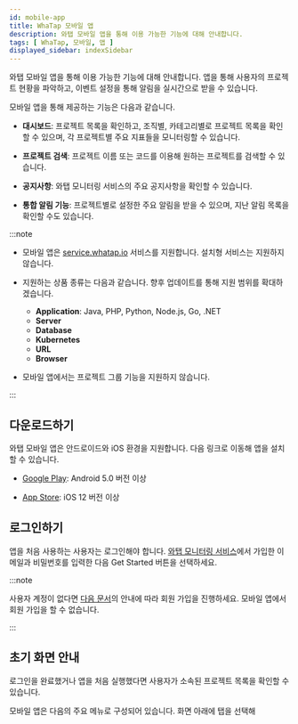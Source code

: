 ```yaml
---
id: mobile-app
title: WhaTap 모바일 앱
description: 와탭 모바일 앱을 통해 이용 가능한 기능에 대해 안내합니다.
tags: [ WhaTap, 모바일, 앱 ]
displayed_sidebar: indexSidebar
---
```


와탭 모바일 앱을 통해 이용 가능한 기능에 대해 안내합니다. 앱을 통해 사용자의 프로젝트 현황을 파악하고, 이벤트 설정을 통해 알림을 실시간으로 받을 수 있습니다.

모바일 앱을 통해 제공하는 기능은 다음과 같습니다.

* **대시보드**: 프로젝트 목록을 확인하고, 조직별, 카테고리별로 프로젝트 목록을 확인할 수 있으며, 각 프로젝트별 주요 지표들을 모니터링할 수 있습니다.

* **프로젝트 검색**: 프로젝트 이름 또는 코드를 이용해 원하는 프로젝트를 검색할 수 있습니다.

* **공지사항**: 와탭 모니터링 서비스의 주요 공지사항을 확인할 수 있습니다.

* **통합 알림 기능**: 프로젝트별로 설정한 주요 알림을 받을 수 있으며, 지난 알림 목록을 확인할 수도 있습니다.

:::note

* 모바일 앱은 [service.whatap.io](https://service.whatap.io) 서비스를 지원합니다. 설치형 서비스는 지원하지 않습니다.

* 지원하는 상품 종류는 다음과 같습니다. 향후 업데이트를 통해 지원 범위를 확대하겠습니다.

  * **Application**: Java, PHP, Python, Node.js, Go, .NET
  * **Server**
  * **Database**
  * **Kubernetes**
  * **URL**
  * **Browser**

* 모바일 앱에서는 프로젝트 그룹 기능을 지원하지 않습니다.

:::

## 다운로드하기

와탭 모바일 앱은 안드로이드와 iOS 환경을 지원합니다. 다음 링크로 이동해 앱을 설치할 수 있습니다.

* [Google Play](https://play.google.com/store/apps/details?id=io.whatap.lion): Android 5.0 버전 이상

* [App Store](https://apps.apple.com/us/app/whatap-mobile/id6450067434): iOS 12 버전 이상

## 로그인하기

앱을 처음 사용하는 사용자는 로그인해야 합니다. [와탭 모니터링 서비스](https://service.whatap.io)에서 가입한 이메일과 비밀번호를 입력한 다음 <span class="uitext">Get Started</span> 버튼을 선택하세요.

<ImgLang img='mobile/mobile-app-login.png' desc='로그인' className="mobile-c" />

:::note

사용자 계정이 없다면 [다음 문서](account/account-manage)의 안내에 따라 회원 가입을 진행하세요. 모바일 앱에서 회원 가입을 할 수 없습니다.

:::


## 초기 화면 안내

로그인을 완료했거나 앱을 처음 실행했다면 사용자가 소속된 프로젝트 목록을 확인할 수 있습니다.

<ImgLang img='mobile/mobile-app-home.png' desc='초기 화면' className="mobile-c" />

모바일 앱은 다음의 주요 메뉴로 구성되어 있습니다. 화면 아래에 탭을 선택해 


